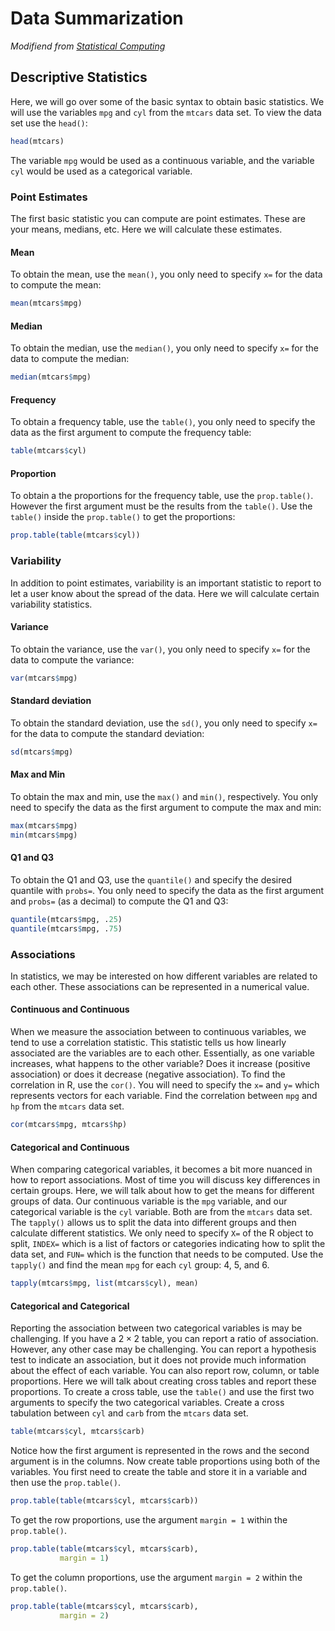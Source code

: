 # Data Summarization

*Modifiend from [Statistical Computing](https://www.inqs.info/stat_comp/)*

## Descriptive Statistics

Here, we will go over some of the basic syntax to obtain basic statistics. We will use the variables `mpg` and `cyl` from the `mtcars` data set. To view the data set use the `head()`:

```r
head(mtcars)
```

The variable `mpg` would be used as a continuous variable, and the variable `cyl` would be used as a categorical variable.

### Point Estimates

The first basic statistic you can compute are point estimates. These are your means, medians, etc. Here we will calculate these estimates. 

#### Mean

To obtain the mean, use the `mean()`, you only need to specify `x=` for the data to compute the mean:

```r
mean(mtcars$mpg)
```

#### Median

To obtain the median, use the `median()`, you only need to specify `x=` for the data to compute the median:

```r
median(mtcars$mpg)
```


#### Frequency

To obtain a frequency table, use the `table()`, you only need to specify the data as the first argument to compute the frequency table:

```r
table(mtcars$cyl)
```

#### Proportion

To obtain a the proportions for the frequency table, use the `prop.table()`. However the first argument must be the results from the `table()`. Use the `table()` inside the `prop.table()` to get the proportions:

```r
prop.table(table(mtcars$cyl))
```

### Variability

In addition to point estimates, variability is an important statistic to report to let a user know about the spread of the data. Here we will calculate certain variability statistics.

#### Variance

To obtain the variance, use the `var()`, you only need to specify `x=` for the data to compute the variance:

```r
var(mtcars$mpg)
```

#### Standard deviation

To obtain the standard deviation, use the `sd()`, you only need to specify `x=` for the data to compute the standard deviation:

```r
sd(mtcars$mpg)
```

#### Max and Min

To obtain the max and min, use the `max()` and `min()`, respectively. You only need to specify the data as the first argument to compute the max and min:

```r
max(mtcars$mpg)
min(mtcars$mpg)
```

#### Q1 and Q3

To obtain the Q1 and Q3, use the `quantile()` and specify the desired quantile with `probs=`. You only need to specify the data as the first argument and `probs=` (as a decimal) to compute the Q1 and Q3:

```r
quantile(mtcars$mpg, .25)
quantile(mtcars$mpg, .75)
```

### Associations

In statistics, we may be interested on how different variables are related to each other. These associations can be represented in a numerical value.

#### Continuous and Continuous

When we measure the association between to continuous variables, we tend to use a correlation statistic. This statistic tells us how linearly associated are the variables are to each other. Essentially, as one variable increases, what happens to the other variable? Does it increase (positive association) or does it decrease (negative association). To find the correlation in R, use the `cor()`. You will need to specify the `x=` and `y=` which represents vectors for each variable. Find the correlation between `mpg` and `hp` from the `mtcars` data set.


```r
cor(mtcars$mpg, mtcars$hp)
```

#### Categorical and Continuous

When comparing categorical variables, it becomes a bit more nuanced in how to report associations. Most of time you will discuss key differences in certain groups. Here, we will talk about how to get the means for different groups of data. Our continuous variable is the `mpg` variable, and our categorical variable is the `cyl` variable. Both are from the `mtcars` data set.  The `tapply()` allows us to split the data into different groups and then calculate different statistics. We only need to specify `X=` of the R object to split, `INDEX=` which is a list of factors or categories indicating how to split the data set, and `FUN=` which is the function that needs to be computed. Use the `tapply()` and find the mean `mpg` for each `cyl` group: 4, 5, and 6.

```r
tapply(mtcars$mpg, list(mtcars$cyl), mean)
```

#### Categorical and Categorical

Reporting the association between two categorical variables is may be challenging. If you have a $2\times 2$ table, you can report a ratio of association. However, any other case may be challenging. You can report a hypothesis test to indicate an association, but it does not provide much information about the effect of each variable. You can also report row, column, or table proportions. Here we will talk about creating cross tables and report these proportions. To create a cross table, use the `table()` and use the first two arguments to specify the two categorical variables. Create a cross tabulation between `cyl` and `carb` from the `mtcars` data set.

```r
table(mtcars$cyl, mtcars$carb)
```

Notice how the first argument is represented in the rows and the second argument is in the columns. Now create table proportions using both of the variables. You first need to create the table and store it in a variable and then use the `prop.table()`.

```r
prop.table(table(mtcars$cyl, mtcars$carb))
```

To get the row proportions, use the argument `margin = 1` within the `prop.table()`.

```r
prop.table(table(mtcars$cyl, mtcars$carb), 
           margin = 1)
```

To get the column proportions, use the argument `margin = 2` within the `prop.table()`.

```r
prop.table(table(mtcars$cyl, mtcars$carb), 
           margin = 2)
```


